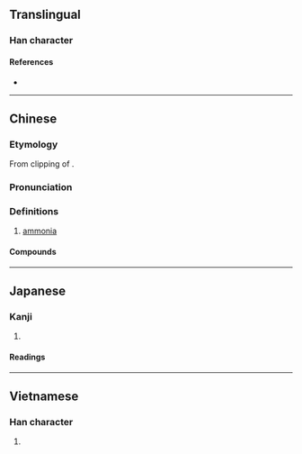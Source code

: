 {{character info/new}}
==Translingual==

===Han character===
{{Han char|rn=84|rad=气|as=06|sn=10|four=80427|canj=ONJV|ids=⿹气安}}

====References====
* {{Han ref|kx=0599.151|dkj=17065|hdz=32012.010|uh=6C28|ud=27688|bh=AEF2|bd=44786}}

----

==Chinese==
{{zh-forms}}

===Etymology===
From clipping of {{der|zh|en|ammonia}}.

===Pronunciation===
{{zh-pron
|m=ān
|c=ngoi1,on1
|mn=an
|mc=
|oc=
|cat=n
}}

===Definitions===
{{zh-hanzi}}

# [[ammonia]]

====Compounds====
{{zh-der|氨基比林|氨化作用|氨水|氨氣}}

----

==Japanese==

===Kanji===
{{ja-kanji|grade=|rs=气06}}

# {{synonym of|lang=ja|アンモニア|tr=anmonia|sort=あん||[[ammonia]]}}

====Readings====
{{ja-readings
|kanyoon=あん
}}

----

==Vietnamese==

===Han character===
{{vi-hantu|[[an]]|rs=气06}}

# {{defn|lang=vi|sort=气06}}
